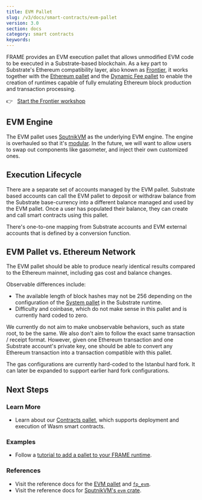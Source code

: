```yaml
---
title: EVM Pallet
slug: /v3/docs/smart-contracts/evm-pallet
version: 3.0 
section: docs
category: smart contracts
keywords:
---
```


FRAME provides an EVM execution pallet that allows unmodified EVM code to be executed in a
Substrate-based blockchain. As a key part to Substrate's Ethereum compatibility layer, also known as [Frontier](https://github.com/paritytech/frontier), it works
together with the [Ethereum pallet](https://docs.rs/pallet-ethereum/2.0.0/pallet_ethereum/) and the
[Dynamic Fee pallet](https://docs.rs/pallet-dynamic-fee/2.0.0/pallet_dynamic_fee/) to enable the creation of runtimes
capable of fully emulating Ethereum block production and transaction processing.

👉 &nbsp; [Start the Frontier workshop](/tutorials/frontier-workshop)

## EVM Engine

The EVM pallet uses [SputnikVM](https://github.com/rust-blockchain/evm) as the underlying EVM engine.
The engine is overhauled so that it's [modular](https://github.com/corepaper/evm). In the future, we
will want to allow users to swap out components like gasometer, and inject their own customized
ones.

## Execution Lifecycle

There are a separate set of accounts managed by the EVM pallet. Substrate based accounts can call
the EVM pallet to deposit or withdraw balance from the Substrate base-currency into a different
balance managed and used by the EVM pallet. Once a user has populated their balance, they can create
and call smart contracts using this pallet.

There's one-to-one mapping from Substrate accounts and EVM external accounts that is defined by a
conversion function.

## EVM Pallet vs. Ethereum Network

The EVM pallet should be able to produce nearly identical results compared to the Ethereum mainnet,
including gas cost and balance changes.

Observable differences include:

- The available length of block hashes may not be 256 depending on the configuration of the
  [System pallet](/rustdocs/latest/frame_system/index.html#system-pallet) in the Substrate runtime.
- Difficulty and coinbase, which do not make sense in this pallet and is currently hard coded to
  zero.

We currently do not aim to make unobservable behaviors, such as state root, to be the same. We also
don't aim to follow the exact same transaction / receipt format. However, given one Ethereum
transaction and one Substrate account's private key, one should be able to convert any Ethereum
transaction into a transaction compatible with this pallet.

The gas configurations are currently hard-coded to the Istanbul hard fork. It can later be expanded
to support earlier hard fork configurations.

## Next Steps

### Learn More

- Learn about our [Contracts pallet](https://docs.rs/pallet-contracts/), which supports deployment
  and execution of Wasm smart contracts.

### Examples

- Follow a [tutorial to add a pallet to your FRAME runtime](/tutorials/add-a-pallet/).

### References

- Visit the reference docs for the [EVM pallet](https://docs.rs/pallet_evm/) and [`fp_evm`](https://docs.rs/fp-evm/2.0.0/fp_evm/).
- Visit the reference docs for [SputnikVM's `evm` crate](https://docs.rs/evm/).
